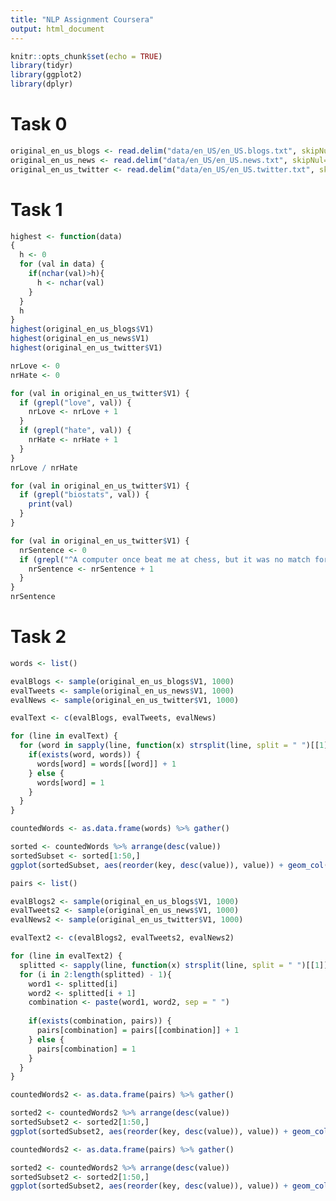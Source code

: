 ```yaml
---
title: "NLP Assignment Coursera"
output: html_document
---
```


```r
knitr::opts_chunk$set(echo = TRUE)
library(tidyr)
library(ggplot2)
library(dplyr)
```

# Task 0

```r
original_en_us_blogs <- read.delim("data/en_US/en_US.blogs.txt", skipNul=TRUE, header=FALSE, quote="")
original_en_us_news <- read.delim("data/en_US/en_US.news.txt", skipNul=TRUE, header=FALSE, quote="")
original_en_us_twitter <- read.delim("data/en_US/en_US.twitter.txt", skipNul=TRUE, header=FALSE, quote="")
```

# Task 1

```r
highest <- function(data)
{
  h <- 0
  for (val in data) {
    if(nchar(val)>h){
      h <- nchar(val)
    }
  }
  h
}
highest(original_en_us_blogs$V1)
highest(original_en_us_news$V1)
highest(original_en_us_twitter$V1)
```

```r
nrLove <- 0
nrHate <- 0

for (val in original_en_us_twitter$V1) {
  if (grepl("love", val)) {
    nrLove <- nrLove + 1
  }
  if (grepl("hate", val)) {
    nrHate <- nrHate + 1
  }
}
nrLove / nrHate
```

```r
for (val in original_en_us_twitter$V1) {
  if (grepl("biostats", val)) {
    print(val)
  }
}
```

```r
for (val in original_en_us_twitter$V1) {
  nrSentence <- 0
  if (grepl("^A computer once beat me at chess, but it was no match for me at kickboxing$", val)) {
    nrSentence <- nrSentence + 1
  }
}
nrSentence
```

# Task 2

```r
words <- list()

evalBlogs <- sample(original_en_us_blogs$V1, 1000)
evalTweets <- sample(original_en_us_news$V1, 1000)
evalNews <- sample(original_en_us_twitter$V1, 1000)

evalText <- c(evalBlogs, evalTweets, evalNews)

for (line in evalText) {
  for (word in sapply(line, function(x) strsplit(line, split = " ")[[1]])) {
    if(exists(word, words)) {
      words[word] = words[[word]] + 1
    } else {
      words[word] = 1
    }
  }
}

countedWords <- as.data.frame(words) %>% gather()

sorted <- countedWords %>% arrange(desc(value))
sortedSubset <- sorted[1:50,]
ggplot(sortedSubset, aes(reorder(key, desc(value)), value)) + geom_col() + theme(axis.text.x = element_text(angle = 90, , hjust = 1))
```



```r
pairs <- list()

evalBlogs2 <- sample(original_en_us_blogs$V1, 1000)
evalTweets2 <- sample(original_en_us_news$V1, 1000)
evalNews2 <- sample(original_en_us_twitter$V1, 1000)

evalText2 <- c(evalBlogs2, evalTweets2, evalNews2)

for (line in evalText2) {
  splitted <- sapply(line, function(x) strsplit(line, split = " ")[[1]])
  for (i in 2:length(splitted) - 1){
    word1 <- splitted[i]
    word2 <- splitted[i + 1]
    combination <- paste(word1, word2, sep = " ")
    
    if(exists(combination, pairs)) {
      pairs[combination] = pairs[[combination]] + 1
    } else {
      pairs[combination] = 1
    }
  }
}

countedWords2 <- as.data.frame(pairs) %>% gather()

sorted2 <- countedWords2 %>% arrange(desc(value))
sortedSubset2 <- sorted2[1:50,]
ggplot(sortedSubset2, aes(reorder(key, desc(value)), value)) + geom_col() + theme(axis.text.x = element_text(angle = 90, , hjust = 1))
```

```r
countedWords2 <- as.data.frame(pairs) %>% gather()

sorted2 <- countedWords2 %>% arrange(desc(value))
sortedSubset2 <- sorted2[1:50,]
ggplot(sortedSubset2, aes(reorder(key, desc(value)), value)) + geom_col() + theme(axis.text.x = element_text(angle = 90, , hjust = 1))
```











